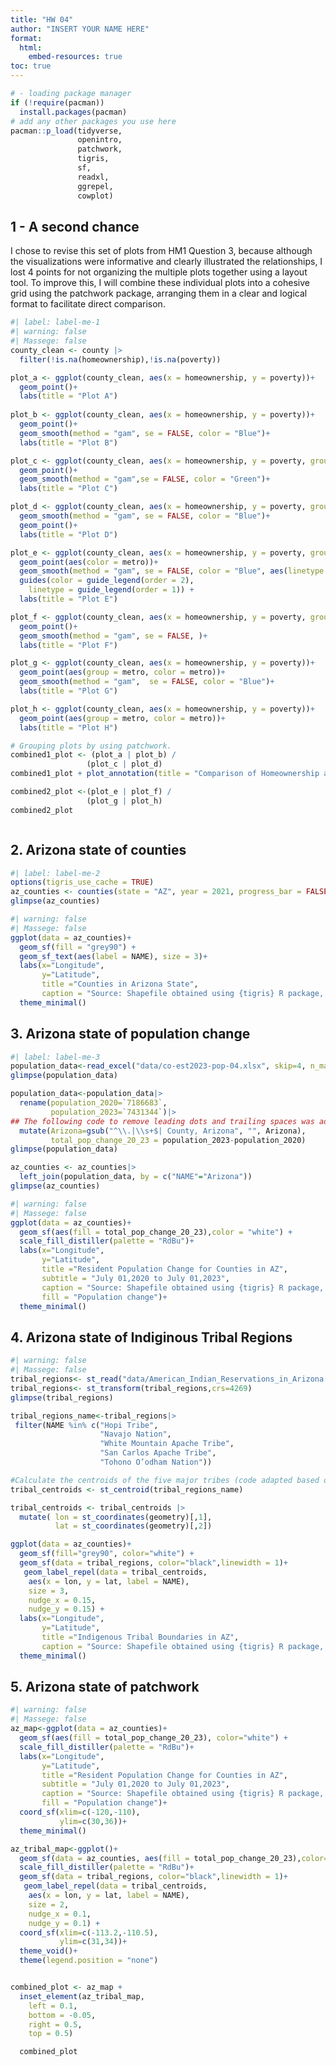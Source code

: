 ```yaml
---
title: "HW 04"
author: "INSERT YOUR NAME HERE"
format:
  html:
    embed-resources: true
toc: true
---
```


```r

# - loading package manager
if (!require(pacman))
  install.packages(pacman)
# add any other packages you use here
pacman::p_load(tidyverse,
               openintro,
               patchwork,
               tigris,
               sf,
               readxl,
               ggrepel,
               cowplot)

```
## 1 - A second chance
::: {.callout-note}
I chose to revise this set of plots from HM1 Question 3, because although the visualizations were informative and clearly illustrated the relationships, I lost 4 points for not organizing the multiple plots together using a layout tool. To improve this, I will combine these individual plots into a cohesive grid using the patchwork package, arranging them in a clear and logical format to facilitate direct comparison.
::: 

```r
#| label: label-me-1
#| warning: false
#| Massege: false
county_clean <- county |>
  filter(!is.na(homeownership),!is.na(poverty))

plot_a <- ggplot(county_clean, aes(x = homeownership, y = poverty))+
  geom_point()+
  labs(title = "Plot A")
  
plot_b <- ggplot(county_clean, aes(x = homeownership, y = poverty))+
  geom_point()+
  geom_smooth(method = "gam", se = FALSE, color = "Blue")+
  labs(title = "Plot B")

plot_c <- ggplot(county_clean, aes(x = homeownership, y = poverty, group = metro))+
  geom_point()+
  geom_smooth(method = "gam",se = FALSE, color = "Green")+
  labs(title = "Plot C")  

plot_d <- ggplot(county_clean, aes(x = homeownership, y = poverty, group = metro))+
  geom_smooth(method = "gam", se = FALSE, color = "Blue")+
  geom_point()+
  labs(title = "Plot D") 

plot_e <- ggplot(county_clean, aes(x = homeownership, y = poverty, group = metro))+
  geom_point(aes(color = metro))+
  geom_smooth(method = "gam", se = FALSE, color = "Blue", aes(linetype = metro))+
  guides(color = guide_legend(order = 2),    
    linetype = guide_legend(order = 1)) +
  labs(title = "Plot E") 

plot_f <- ggplot(county_clean, aes(x = homeownership, y = poverty, group = metro, color =   metro))+
  geom_point()+
  geom_smooth(method = "gam", se = FALSE, )+
  labs(title = "Plot F") 

plot_g <- ggplot(county_clean, aes(x = homeownership, y = poverty))+
  geom_point(aes(group = metro, color = metro))+
  geom_smooth(method = "gam",  se = FALSE, color = "Blue")+
  labs(title = "Plot G") 

plot_h <- ggplot(county_clean, aes(x = homeownership, y = poverty))+
  geom_point(aes(group = metro, color = metro))+
  labs(title = "Plot H")

# Grouping plots by using patchwork.
combined1_plot <- (plot_a | plot_b) /
                 (plot_c | plot_d)
combined1_plot + plot_annotation(title = "Comparison of Homeownership and Poverty Relationships Across U.S. Counties")

combined2_plot <-(plot_e | plot_f) /
                 (plot_g | plot_h)
combined2_plot



```


## 2.  Arizona state of counties

```r
#| label: label-me-2
options(tigris_use_cache = TRUE)
az_counties <- counties(state = "AZ", year = 2021, progress_bar = FALSE)
glimpse(az_counties)
```
```r
#| warning: false
#| Massege: false
ggplot(data = az_counties)+
  geom_sf(fill = "grey90") +
  geom_sf_text(aes(label = NAME), size = 3)+
  labs(x="Longitude",
       y="Latitude",
       title ="Counties in Arizona State",
       caption = "Source: Shapefile obtained using {tigris} R package, v2.0.1")+
  theme_minimal()
```



## 3.  Arizona state of population change

```r
#| label: label-me-3
population_data<-read_excel("data/co-est2023-pop-04.xlsx", skip=4, n_max=16)
glimpse(population_data)
```
```r
population_data<-population_data|>
  rename(population_2020=`7186683`,
         population_2023=`7431344`)|>
## The following code to remove leading dots and trailing spaces was adapted from online solutions.
  mutate(Arizona=gsub("^\\.|\\s+$| County, Arizona", "", Arizona),
         total_pop_change_20_23 = population_2023-population_2020)
glimpse(population_data)         
```
```r
az_counties <- az_counties|>
  left_join(population_data, by = c("NAME"="Arizona"))
glimpse(az_counties)  
```
```R
#| warning: false
#| Massege: false
ggplot(data = az_counties)+
  geom_sf(aes(fill = total_pop_change_20_23),color = "white") +
  scale_fill_distiller(palette = "RdBu")+
  labs(x="Longitude",
       y="Latitude",
       title ="Resident Population Change for Counties in AZ",
       subtitle = "July 01,2020 to July 01,2023",
       caption = "Source: Shapefile obtained using {tigris} R package, v2.0.1 \npopulation data from US Census Bureau",
       fill = "Population change")+
  theme_minimal()
```

## 4.  Arizona state of Indiginous Tribal Regions
```R
#| warning: false
#| Massege: false
tribal_regions<- st_read("data/American_Indian_Reservations_in_Arizona.shp")
tribal_regions<- st_transform(tribal_regions,crs=4269)
glimpse(tribal_regions)
```
```R
tribal_regions_name<-tribal_regions|>
 filter(NAME %in% c("Hopi Tribe",
                    "Navajo Nation",
                    "White Mountain Apache Tribe",
                    "San Carlos Apache Tribe",
                    "Tohono O’odham Nation"))
```

```R
#Calculate the centroids of the five major tribes (code adapted based on online solutions for computing geometric centroids)
tribal_centroids <- st_centroid(tribal_regions_name)

tribal_centroids <- tribal_centroids |>
  mutate( lon = st_coordinates(geometry)[,1],
          lat = st_coordinates(geometry)[,2])
```

```R
ggplot(data = az_counties)+
  geom_sf(fill="grey90", color="white") +
  geom_sf(data = tribal_regions, color="black",linewidth = 1)+
   geom_label_repel(data = tribal_centroids,
    aes(x = lon, y = lat, label = NAME),
    size = 3,
    nudge_x = 0.15,
    nudge_y = 0.15) +
  labs(x="Longitude",
       y="Latitude",
       title ="Indigenous Tribal Boundaries in AZ",
       caption = "Source: Shapefile obtained using {tigris} R package, v2.0.1 \nIndigenous Tribe Shapefile obtained from AZGeo Data")+
  theme_minimal()


```

## 5. Arizona state of patchwork
```R
#| warning: false
#| Massege: false
az_map<-ggplot(data = az_counties)+
  geom_sf(aes(fill = total_pop_change_20_23), color="white") +
  scale_fill_distiller(palette = "RdBu")+
  labs(x="Longitude",
       y="Latitude",
       title ="Resident Population Change for Counties in AZ",
       subtitle = "July 01,2020 to July 01,2023",
       caption = "Source: Shapefile obtained using {tigris} R package, v2.0.1 \npopulation data from US Census Bureau \nIndigenous Tribe Shapefile obtained from AZGeo Data",
       fill = "Population change")+
  coord_sf(xlim=c(-120,-110),
           ylim=c(30,36))+
  theme_minimal()

az_tribal_map<-ggplot()+
  geom_sf(data = az_counties, aes(fill = total_pop_change_20_23),color="white")+
  scale_fill_distiller(palette = "RdBu")+
  geom_sf(data = tribal_regions, color="black",linewidth = 1)+
   geom_label_repel(data = tribal_centroids,
    aes(x = lon, y = lat, label = NAME),
    size = 2,
    nudge_x = 0.1,
    nudge_y = 0.1) +
  coord_sf(xlim=c(-113.2,-110.5),
           ylim=c(31,34))+
  theme_void()+
  theme(legend.position = "none")


combined_plot <- az_map +
  inset_element(az_tribal_map,
    left = 0.1,   
    bottom = -0.05,
    right = 0.5,
    top = 0.5)

  combined_plot
```